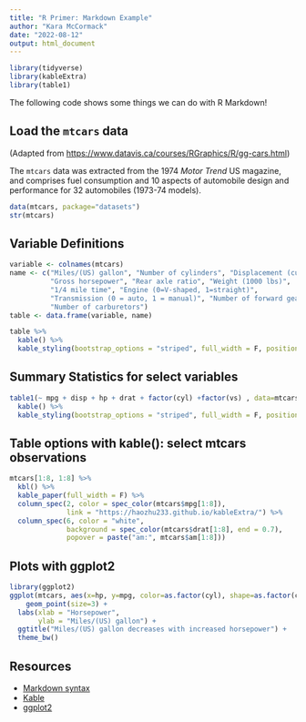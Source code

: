 ```yaml
---
title: "R Primer: Markdown Example"
author: "Kara McCormack"
date: "2022-08-12"
output: html_document
---
```


```r
library(tidyverse)
library(kableExtra)
library(table1)
```

The following code shows some things we can do with R Markdown!

## Load the `mtcars` data

(Adapted from [https://www.datavis.ca/courses/RGraphics/R/gg-cars.html](https://www.datavis.ca/courses/RGraphics/R/gg-cars.html))

The `mtcars` data was extracted from the 1974 *Motor Trend* US magazine, and comprises fuel consumption and 10 aspects of automobile design and performance for 32 automobiles (1973-74 models). 

```r
data(mtcars, package="datasets")
str(mtcars)
```
## Variable Definitions

```r
variable <- colnames(mtcars)
name <- c("Miles/(US) gallon", "Number of cylinders", "Displacement (cu.in.)", 
          "Gross horsepower", "Rear axle ratio", "Weight (1000 lbs)", 
          "1/4 mile time", "Engine (0=V-shaped, 1=straight)", 
          "Transmission (0 = auto, 1 = manual)", "Number of forward gears", 
          "Number of carburetors")
table <- data.frame(variable, name)

table %>%
  kable() %>%
  kable_styling(bootstrap_options = "striped", full_width = F, position = "left")

```


## Summary Statistics for select variables
```r
table1(~ mpg + disp + hp + drat + factor(cyl) +factor(vs) , data=mtcars) %>%
  kable() %>%
  kable_styling(bootstrap_options = "striped", full_width = F, position = "left")
```

## Table options with kable(): select mtcars observations

```r
mtcars[1:8, 1:8] %>%
  kbl() %>%
  kable_paper(full_width = F) %>%
  column_spec(2, color = spec_color(mtcars$mpg[1:8]),
              link = "https://haozhu233.github.io/kableExtra/") %>%
  column_spec(6, color = "white",
              background = spec_color(mtcars$drat[1:8], end = 0.7),
              popover = paste("am:", mtcars$am[1:8]))
```

## Plots with ggplot2

```r
library(ggplot2)
ggplot(mtcars, aes(x=hp, y=mpg, color=as.factor(cyl), shape=as.factor(cyl))) +
    geom_point(size=3) +
  labs(xlab = "Horsepower", 
       ylab = "Miles/(US) gallon") +
  ggtitle("Miles/(US) gallon decreases with increased horsepower") +
  theme_bw()
```


## Resources

- [Markdown syntax](https://www.markdownguide.org/basic-syntax/)
- [Kable](https://cran.r-project.org/web/packages/kableExtra/vignettes/awesome_table_in_html.html)
- [ggplot2](https://r-graph-gallery.com/ggplot2-package.html)

